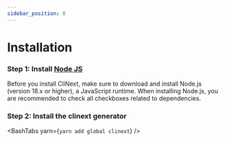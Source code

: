 ```yaml
---
sidebar_position: 0
---
```




# Installation

### Step 1: Install [Node JS](https://nodejs.org/en/download/)
Before you install CliNext, make sure to download and install Node.js (version 18.x or higher), a JavaScript runtime.
When installing Node.js, you are recommended to check all checkboxes related to dependencies.

### Step 2: Install the clinext generator
<BashTabs yarn={`yarn add global clinext`} />